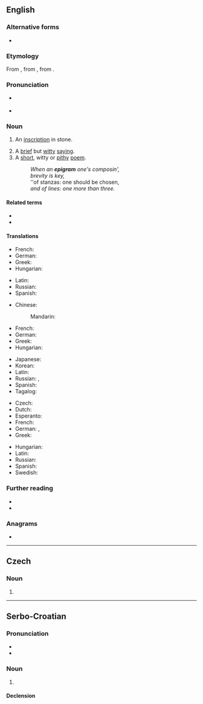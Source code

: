==English==
{{was wotd|2007|November|28}}

===Alternative forms===
* {{l|en|epigramme}}

===Etymology===
From {{etyl|frm|en}} {{m|frm|épigramme}}, from {{etyl|la|en}} {{m|la|epigramma|}}, from {{etyl|grc|en}} {{m|grc|ἐπίγραμμα||inscription}}.

===Pronunciation===
* {{a|RP|US}} {{IPA|/ˈɛpɪɡɹæm/|lang=en}}
* {{audio|en-us-epigram.ogg|Audio (US)|lang=en}}

===Noun===
{{en-noun}}

# {{lb|en|obsolete}} An [[inscription]] in stone.
# A [[brief]] but [[witty]] [[saying]].
# A [[short]], witty or [[pithy]] [[poem]].
#: ''When an '''epigram''' one's composin',''
#: ''brevity is key,''
#: ''of stanzas: one should be chosen,
#: ''and of lines: one more than three.''

====Related terms====
* {{l|en|epigrammatic}}
* {{l|en|epigrammatist}}

====Translations====
{{trans-top|inscription in stone}}
* French: {{t+|fr|épigramme|m}}
* German: {{t+|de|Epigramm|n}}
* Greek: {{t+|el|επίγραμμα|n}}
* Hungarian: {{t+|hu|epigramma}}
{{trans-mid}}
* Latin: {{t+|la|epigramma}}
* Russian: {{t+|ru|эпигра́мма|f}}
* Spanish: {{t|es|epigrama|m}}
{{trans-bottom}}

{{trans-top|brief but witty saying}}
* Chinese:
*: Mandarin: {{t+|cmn|警句|tr=jǐngjù}}
* French: {{t+|fr|épigramme|m}}
* German: {{t+|de|Epigramm|n}}
* Greek: {{t+|el|επίγραμμα|n}}
* Hungarian: {{t+|hu|epigramma}}
{{trans-mid}}
* Japanese: {{t+|ja|警句|tr=けいく, keiku}}
* Korean: {{t+|ko|경구}}
* Latin: {{t+|la|epigramma}}
* Russian: {{t+|ru|афори́зм|m}}, {{t+|ru|сенте́нция|f|tr=sentɛ́ncija}}
* Spanish: {{t|es|epigrama|m}}
* Tagalog: {{t|tl|tugmatiyaw}}
{{trans-bottom}}

{{trans-top|short, witty or pithy poem}}
* Czech: {{t|cs|epigram|m}}
* Dutch: {{t|nl|hekelrijm}}
* Esperanto: {{t|eo|epigramo}}
* French: {{t+|fr|épigramme|m}}
* German: {{t+|de|Epigramm|n}}, {{t+|de|Sinngedicht|n}}
* Greek: {{t+|el|επίγραμμα|n}}
{{trans-mid}}
* Hungarian: {{t+|hu|epigramma}}
* Latin: {{t+|la|epigramma}}
* Russian: {{t+|ru|эпигра́мма|f}}
* Spanish: {{t|es|epigrama|m}}
* Swedish: {{t+|sv|epigram|n}}
{{trans-bottom}}

===Further reading===
* {{pedialite}}
* {{Wikisource1911Enc Citation|Epigram}}

===Anagrams===
* {{anagrams|en|primage}}

----

==Czech==

===Noun===
{{cs-noun|g=m}}

# {{l|en|epigram}}

----

==Serbo-Croatian==

===Pronunciation===
* {{IPA|/epǐɡram/|lang=sh}}
* {{hyphenation|e|pi|gram|lang=sh}}

===Noun===
{{sh-noun|g=m|head=epìgram}}

# {{l|en|epigram}}

====Declension====
{{sh-decl-noun
|epigram|epigrami
|epigrama|epigrama
|epigramu|epigramima
|epigram|epigrame
|epigrame|epigrami
|epigramu|epigramima
|epigramom|epigramima
}}
